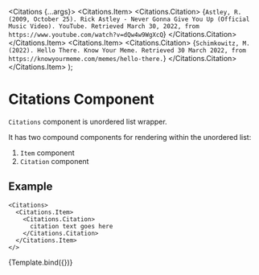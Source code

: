 
<Meta title="Citations" component={Citations} />

  <Citations {...args}>
    <Citations.Item>
      <Citations.Citation>
        {`Astley, R. (2009, October 25). Rick Astley - Never Gonna Give You Up
        (Official Music Video). YouTube. Retrieved March 30, 2022, from
        https://www.youtube.com/watch?v=dQw4w9WgXcQ`}
      </Citations.Citation>
    </Citations.Item>
    <Citations.Item>
      <Citations.Citation>
        {`Schimkowitz, M. (2022). Hello There. Know Your Meme. Retrieved 30 March 2022, from https://knowyourmeme.com/memes/hello-there.`}
      </Citations.Citation>
    </Citations.Item>
  </Citations>
);

# Citations Component

`Citations` component is unordered list wrapper.

It has two compound components for rendering within the unordered list:

1. `Item` component
2. `Citation` component

## Example

```
<Citations>
  <Citations.Item>
    <Citations.Citation>
      citation text goes here
    </Citations.Citation>
  </Citations.Item>
</>
```

<Canvas>
  <Story name="Default">{Template.bind({})}</Story>
</Canvas>

